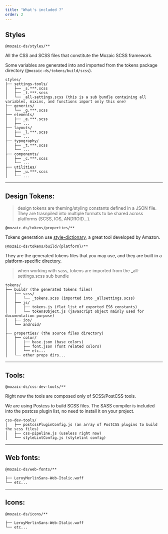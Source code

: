 ```yaml
---
title: "What's included ?"
order: 2
---
```


## Styles

`@mozaic-ds/styles/**`

All the CSS and SCSS files that constitute the Mozaic SCSS framework.

<Highlight theme="info">

Some variables are generated into and imported from the tokens package directory (`@mozaic-ds/tokens/build/scss`).

</Highlight>


```tree
styles/
├── settings-tools/
│   ├── _s.***.scss
│   ├── _t.***.scss
│   └── _all-settings.scss (this is a sub bundle containing all variables, mixins, and functions import only this one)
├── generics/
│   └── _g.***.scss
├── elements/
│   ├── _e.***.scss
│   ├── ...
├── layouts/
│   ├── _l.***.scss
│   └── ...
├── typography/
│   ├── _t.***.scss
│   └── ...
├── components/
│   ├── _c.***.scss
│   └── ...
├── utilities/
│   ├── _u.***.scss
│   └── ...
```

---

## Design Tokens:

> design tokens are theming/styling constants defined in a JSON file. They are trasnpiled into multiple formats to be shared across platforms (SCSS, IOS, ANDROID...).

`@mozaic-ds/tokens/properties/**`

<Highlight theme="info">

Tokens generation use [style-dictionary](https://amzn.github.io/style-dictionary/#/), a great tool developed by Amazon.

</Highlight>


`@mozaic-ds/tokens/build/{platform}/**`

They are the generated tokens files that you may use, and they are built in a platform-specific directory.

> when working with sass, tokens are imported from the \_all-settings.scss sub bundle

```tree
tokens/
├── build/ (the generated tokens files)
│   ├── scss/
│   │   └── _tokens.scss (imported into _allsettings.scss)
│   ├── js/
│   │   ├── tokens.js (flat list of exported ES6 constants)
│   │   └── tokensObject.js (javascript object mainly used for documentation purpose)
│   ├── ios/
│   └── android/
│
├── properties/ (the source files directory)
│   ├── color/
│   │   ├── base.json (base colors)
│   │   ├── font.json (font related colors)
│   │   └── etc...
│   └── other props dirs...
```

---

## Tools:

`@mozaic-ds/css-dev-tools/**`

Right now the tools are composed only of SCSS/PostCSS tools.

<Highlight theme="tips" title="good to know">

We are using Postcss to build SCSS files. The SASS compiler is included into the postcss plugin list, no need to install it on your project.

</Highlight>


```tree
css-dev-tools/
│   ├── postcssPluginConfig.js (an array of PostCSS plugins to build the scss files)
│   ├── css-pipeline.js (useless right now)
│   └── styleLintConfig.js (stylelint config)
```

---

## Web fonts:

`@mozaic-ds/web-fonts/**`

```tree
├── LeroyMerlinSans-Web-Italic.woff
└── etc...
```

---

## Icons:

`@mozaic-ds/icons/**`

```tree
├── LeroyMerlinSans-Web-Italic.woff
└── etc...
```
